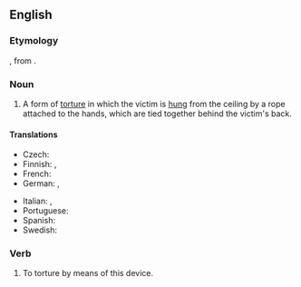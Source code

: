 ==English==
{{wikipedia}}

===Etymology===
{{der|en|it|strappata}}, from {{m|it|strappare||to pull}}.

===Noun===
{{en-noun|~|s|strappadoes}}

# A form of [[torture]] in which the victim is [[hang|hung]] from the ceiling by a rope attached to the hands, which are tied together behind the victim's back.

====Translations====
{{trans-top|form of torture}}
* Czech: {{t|cs|estrapáda}}
* Finnish: {{t|fi|strappado}}, {{t|fi|vipuhirsipuu}}
* French: {{t+|fr|estrapade|f}}
* German: {{t+|de|Strappado}}, {{t+|de|Pendel}}
{{trans-mid}}
* Italian: {{t+|it|strappata|f}}, {{t|it|tratti di fune}}
* Portuguese: {{t|pt|estrapada|f}}
* Spanish: {{t+|es|garrucha|f}}
* Swedish: {{t|sv|strappado}}
{{trans-bottom}}

===Verb===
{{en-verb}}

# {{lb|en|transitive}} To torture by means of this device.